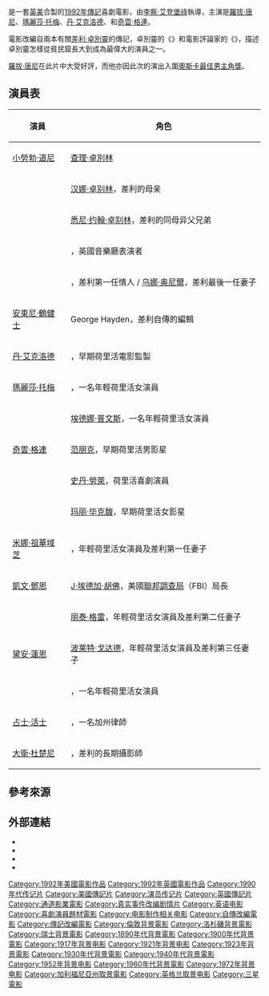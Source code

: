 {{noteTA
|T=zh-hk:卓別靈傳; zh-tw:卓別林與他的情人; zh-cn:卓别林传;
|G1=Show
|G2=Movie
|1=zh-hk:卓別靈傳; zh-tw:卓別林與他的情人; zh-cn:卓别林传;
|2=zh-tw:卓別林; zh-hk:卓別靈; zh-hans:卓别林;
|3=zh-hans:查理; zh-tw:查理; zh-hk:差利;}}
{{Infobox Film
|  name           = 卓別靈傳
| original_name   = ''Chaplin''
|  image          = Chaplin1992.jpg
|  caption        = 電影上映時海報
|  director       = [[李察·艾登堡祿|李察·艾登堡祿]]
|  producer       = 李察·艾登堡祿<br />{{link-en|馬里奧·卡薩|Mario Kassar}}
| story          = Diana Hawkins
| screenplay     = [[威廉·波伊|威廉·波伊]]<br />{{link-en|布萊恩·福布斯|Bryan Forbes}}<br />[[威廉·戈德曼|威廉·戈德曼]]
| based_on       = 《''{{link-en|My Autobiography (Chaplin)|My Autobiography (Chaplin)|My Autobiography}}''》<br />作者：[[差利·卓別靈|差利·卓別靈]]<br />《''{{link-en|Chaplin: His Life and Art|Chaplin: His Life and Art}}''》<br />作者：{{link-en|大衛·羅賓森 (電影評論家)|David Robinson (film critic)|大衛·羅賓森}}
|  starring       = [[羅拔·唐尼|羅拔·唐尼]]<br />[[丹·艾克洛德|丹·艾克洛德]]<br />{{link-en|潔若婷·卓別靈|Geraldine Chaplin}}<br />[[凱文·鄧恩|凱文·鄧恩]]<br />[[安東尼·霍普金斯|安東尼·霍普金斯]]<br />[[米娜·祖華域芝|米娜·祖華域芝]]<br />{{link-en|莫伊拉·凱莉|Moira Kelly}}<br />[[奇雲·格連|奇雲·格連]]<br />[[黛安·蓮恩|黛安·蓮恩]]<br />{{link-en|彭妮露·安·美娜|Penelope Ann Miller}}<br />{{link-en|保羅·瑞斯|Paul Rhys}}<br />{{link-en|John Thaw|John Thaw}}<br />[[瑪麗莎·托梅|瑪麗莎·托梅]]<br />{{link-en|南希·特拉維斯|Nancy Travis}}<br />[[占士·活士|占士·活士]]
|  music          = [[约翰·巴瑞|约翰·巴瑞]]
|  cinematography = {{link-en|史汶·尼克維斯特|Sven Nykvist}}
|  editing        = {{link-en|安妮·V·科特斯|Anne V. Coates}}
|  studio         = {{link-en|Carolco Pictures|Carolco Pictures}}<br />[[通道影業|通道影業]]<br />{{link-en|RCS MediaGroup|RCS MediaGroup}}
|  distributor    = [[三星影業|三星影業]]
|  released       = 1992年12月18日（英國）<br />1992年12月25日（美國）
|  runtime        = 143分鐘
|  country        = [[英國電影|英國]]<br />[[美國電影|美國]]
|  language       = [[英語|英語]]
|  imdb_id        = tt0103939
|  budget         = $3千1百萬[[美元|美元]]
|  gross          = $9,493,259
| cn_name = 卓别林
| hk_name = 卓別靈傳
| tw_name = 卓別林與他的情人
}}
{{作品名稱|name=''Chaplin''|hk=卓別靈傳|tw=卓別林與他的情人|cn=卓别林}}是一套[[英國電影|英]][[美國電影|美]]合製的[[1992年電影|1992年]][[傳記片|傳記]]喜劇電影，由[[李察·艾登堡祿|李察·艾登堡祿]]執導，主演是[[羅拔·唐尼|羅拔·唐尼]]、[[瑪麗莎·托梅|瑪麗莎·托梅]]、[[丹·艾克洛德|丹·艾克洛德]]、{{link-en|彭妮露·安·美娜|Penelope Ann Miller}}和[[奇雲·格連|奇雲·格連]]。

電影改編自兩本有關[[差利·卓別靈|差利·卓別靈]]的傳記，卓別靈的《''{{link-en|My Autobiography (Chaplin)|My Autobiography (Chaplin)|My Autobiography}}''》和電影評論家{{link-en|大衛·羅賓森 (電影評論家)|David Robinson (film critic)|大衛·羅賓森}}的《''{{link-en|Chaplin: His Life and Art|Chaplin: His Life and Art}}''》，描述卓別靈怎樣從貧民窟長大到成為最偉大的演員之一。

[[羅拔·唐尼|羅拔·唐尼]]在此片中大受好評，而他亦因此次的演出入圍[[奧斯卡最佳男主角獎|奧斯卡最佳男主角獎]]。

==演員表==
{| class="wikitable"
|- bgcolor=#CCCCCC"
! 演員 !! 角色
|-
| [[小勞勃·道尼|小勞勃·道尼]] || [[查理·卓別林|查理·卓別林]]
|-
| {{link-en|潔若婷·卓別靈|Geraldine Chaplin}} || [[汉娜·卓别林|汉娜·卓别林]]，差利的母亲
|-
| {{link-en|保羅·瑞斯|Paul Rhys}} || [[悉尼·约翰·卓别林|悉尼·约翰·卓别林]]，差利的同母异父兄弟
|-
| {{link-en|John Thaw|John Thaw}} || {{link-en|弗雷德·卡爾諾|Fred Karno}}，英國音樂廳表演者
|-
| {{link-en|莫伊拉·凱莉|Moira Kelly}} || {{link-en|海蒂·凱莉|Hetty Kelly}}，差利第一任情人 / [[乌娜·奥尼尔|乌娜·奥尼爾]]，差利最後一任妻子
|-
| [[安東尼·鶴健士|安東尼·鶴健士]] || George Hayden，差利自傳的編輯
|-
| [[丹·艾克洛德|丹·艾克洛德]] || {{link-en|麥克·辛納|Mack Sennett}}，早期荷里活電影監製
|-
| [[瑪麗莎·托梅|瑪麗莎·托梅]] || {{link-en|梅布爾·諾曼|Mabel Normand}}，一名年輕荷里活女演員
|-
| {{link-en|彭妮露·安·美娜|Penelope Ann Miller}} || [[埃德娜·普文斯|埃德娜·普文斯]]，一名年輕荷里活女演員
|-
| [[奇雲·格連|奇雲·格連]] || [[范朋克|范朋克]]，早期荷里活男影星
|-
| {{link-en|馬修·科特爾|Matthew Cottle}} || [[史丹·勞萊|史丹·勞萊]]，荷里活喜劇演員
|-
| {{link-en|瑪麗亞·皮蒂羅|Maria Pitillo}} || [[玛丽·毕克馥|玛丽·毕克馥]]，早期荷里活女影星
|-
| [[米娜·祖華域芝|米娜·祖華域芝]] || {{link-en|米尔德里德·哈里斯|Mildred Harris}}，年輕荷里活女演員及差利第一任妻子
|-
| [[凱文·鄧恩|凱文·鄧恩]] || [[J·埃德加·胡佛|J·埃德加·胡佛]]，美國[[聯邦調查局|聯邦調查局]]（FBI）局長
|-
| {{link-en|狄寶娜·摩亞 (女演員)|Deborah Moore|狄寶娜·摩亞}} || [[丽泰·格雷|丽泰·格雷]]，年輕荷里活女演員及差利第二任妻子
|-
| [[黛安·蓮恩|黛安·蓮恩]] || [[波莱特·戈达德|波莱特·戈达德]]，年輕荷里活女演員及差利第三任妻子

|-
| {{link-en|南希·特拉維斯|Nancy Travis}} || {{link-en|瓊·貝瑞 (美國女演員)|Joan Barry (American actress)|瓊·貝瑞}}，一名年輕荷里活女演員
|-
| [[占士·活士|占士·活士]] || {{link-en|約瑟夫·斯科特|Joseph Scott (attorney)}}，一名加州律師
|-
| [[大衛·杜楚尼|大衛·杜楚尼]] || {{link-en|羅蘭·托瑟羅|Roland Totheroh}}，差利的長期攝影師
|}

==參考來源==
{{reflist}}

==外部連結==
* {{imdb title|0103939|卓別靈傳}}
* {{Amg movie|8916|卓別靈傳}}
* {{mojo title|chaplin|卓別靈傳}}
* {{rotten-tomatoes|chaplin|卓別靈傳}}

<!--{{李察·艾登堡祿}}-->

{{DEFAULTSORT:Chaplin (Film)}}
[[Category:1992年美國電影作品|Category:1992年美國電影作品]]
[[Category:1992年英國電影作品|Category:1992年英國電影作品]]
[[Category:1990年代传记片|Category:1990年代传记片]]
[[Category:美國傳記片|Category:美國傳記片]]
[[Category:演员传记片|Category:演员传记片]]
[[Category:英國傳記片|Category:英國傳記片]]
[[Category:通道影業電影|Category:通道影業電影]]
[[Category:真实事件改编剧情片|Category:真实事件改编剧情片]]
[[Category:英语电影|Category:英语电影]]
[[Category:喜劇演員題材電影|Category:喜劇演員題材電影]]
[[Category:电影制作相关电影|Category:电影制作相关电影]]
[[Category:自傳改編電影|Category:自傳改編電影]]
[[Category:傳記改編電影|Category:傳記改編電影]]
[[Category:倫敦背景電影|Category:倫敦背景電影]]
[[Category:洛杉磯背景電影|Category:洛杉磯背景電影]]
[[Category:瑞士背景電影|Category:瑞士背景電影]]
[[Category:1890年代背景電影|Category:1890年代背景電影]]
[[Category:1900年代背景電影|Category:1900年代背景電影]]
[[Category:1917年背景电影|Category:1917年背景电影]]
[[Category:1921年背景电影|Category:1921年背景电影]]
[[Category:1923年背景電影|Category:1923年背景電影]]
[[Category:1930年代背景電影|Category:1930年代背景電影]]
[[Category:1940年代背景電影|Category:1940年代背景電影]]
[[Category:1952年背景电影|Category:1952年背景电影]]
[[Category:1960年代背景電影|Category:1960年代背景電影]]
[[Category:1972年背景电影|Category:1972年背景电影]]
[[Category:加利福尼亞州取景電影|Category:加利福尼亞州取景電影]]
[[Category:英格兰取景电影|Category:英格兰取景电影]]
[[Category:三星電影|Category:三星電影]]